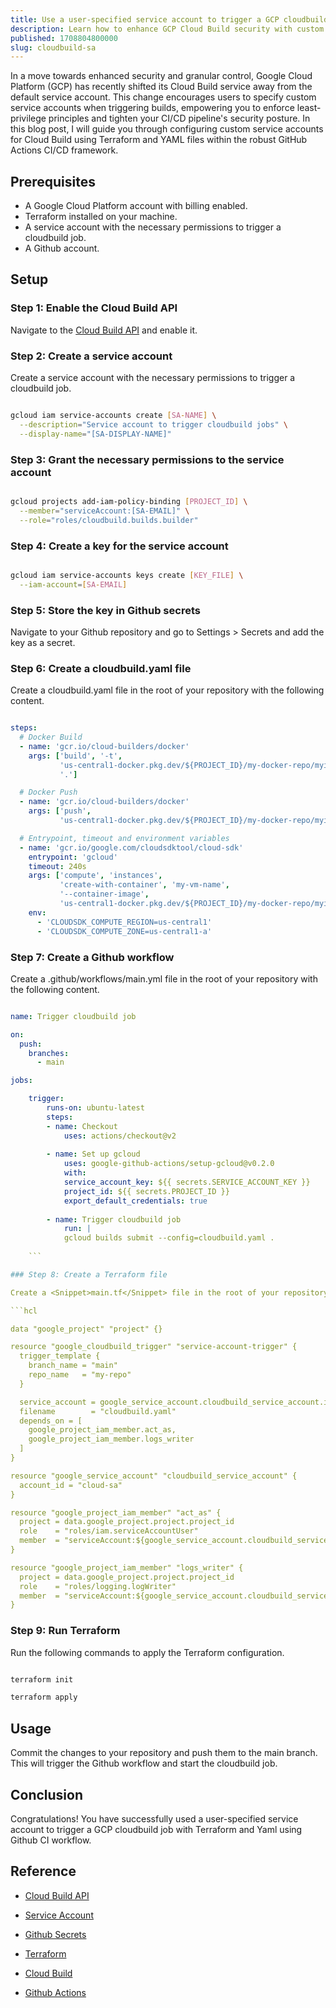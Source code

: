 ```yaml
---
title: Use a user-specified service account to trigger a GCP cloudbuild job.
description: Learn how to enhance GCP Cloud Build security with custom service accounts. Step-by-step Terraform and GitHub Actions CI/CD guide.
published: 1708804800000
slug: cloudbuild-sa
---
```


In a move towards enhanced security and granular control, Google Cloud Platform (GCP) has recently shifted its Cloud Build service away from the default service account.  This change encourages users to specify custom service accounts when triggering builds, empowering you to enforce least-privilege principles and tighten your CI/CD pipeline&apos;s security posture. In this blog post, I will guide you through configuring custom service accounts for Cloud Build using Terraform and YAML files within the robust GitHub Actions CI/CD framework.

## Prerequisites

- A Google Cloud Platform account with billing enabled.
- Terraform installed on your machine.
- A service account with the necessary permissions to trigger a cloudbuild job.
- A Github account.

## Setup

### Step 1: Enable the Cloud Build API

Navigate to the [Cloud Build API](https://console.cloud.google.com/apis/library/cloudbuild.googleapis.com) and enable it.

### Step 2: Create a service account

Create a service account with the necessary permissions to trigger a cloudbuild job.

```bash

gcloud iam service-accounts create [SA-NAME] \
  --description="Service account to trigger cloudbuild jobs" \
  --display-name="[SA-DISPLAY-NAME]"

```

### Step 3: Grant the necessary permissions to the service account

```bash

gcloud projects add-iam-policy-binding [PROJECT_ID] \
  --member="serviceAccount:[SA-EMAIL]" \
  --role="roles/cloudbuild.builds.builder"

```

### Step 4: Create a key for the service account

```bash

gcloud iam service-accounts keys create [KEY_FILE] \
  --iam-account=[SA-EMAIL]

```

### Step 5: Store the key in Github secrets

Navigate to your Github repository and go to <Snippet>Settings</Snippet> > <Snippet>Secrets</Snippet> and add the key as a secret.

### Step 6: Create a cloudbuild.yaml file

Create a <Snippet>cloudbuild.yaml</Snippet> file in the root of your repository with the following content.

```yaml

steps:
  # Docker Build
  - name: 'gcr.io/cloud-builders/docker'
    args: ['build', '-t', 
           'us-central1-docker.pkg.dev/${PROJECT_ID}/my-docker-repo/myimage', 
           '.']

  # Docker Push
  - name: 'gcr.io/cloud-builders/docker'
    args: ['push', 
           'us-central1-docker.pkg.dev/${PROJECT_ID}/my-docker-repo/myimage']

  # Entrypoint, timeout and environment variables
  - name: 'gcr.io/google.com/cloudsdktool/cloud-sdk'
    entrypoint: 'gcloud'
    timeout: 240s
    args: ['compute', 'instances', 
           'create-with-container', 'my-vm-name',
           '--container-image', 
           'us-central1-docker.pkg.dev/${PROJECT_ID}/my-docker-repo/myimage']
    env:
      - 'CLOUDSDK_COMPUTE_REGION=us-central1'
      - 'CLOUDSDK_COMPUTE_ZONE=us-central1-a'

```

### Step 7: Create a Github workflow

Create a <Snippet>.github/workflows/main.yml</Snippet> file in the root of your repository with the following content.

```yaml

name: Trigger cloudbuild job

on:
  push:
    branches:
      - main

jobs:

    trigger:
        runs-on: ubuntu-latest
        steps:
        - name: Checkout
            uses: actions/checkout@v2
    
        - name: Set up gcloud
            uses: google-github-actions/setup-gcloud@v0.2.0
            with:
            service_account_key: ${{ secrets.SERVICE_ACCOUNT_KEY }}
            project_id: ${{ secrets.PROJECT_ID }}
            export_default_credentials: true
    
        - name: Trigger cloudbuild job
            run: |
            gcloud builds submit --config=cloudbuild.yaml .
    
    ```

### Step 8: Create a Terraform file

Create a <Snippet>main.tf</Snippet> file in the root of your repository with the following content.

```hcl

data "google_project" "project" {}

resource "google_cloudbuild_trigger" "service-account-trigger" {
  trigger_template {
    branch_name = "main"
    repo_name   = "my-repo"
  }

  service_account = google_service_account.cloudbuild_service_account.id
  filename        = "cloudbuild.yaml"
  depends_on = [
    google_project_iam_member.act_as,
    google_project_iam_member.logs_writer
  ]
}

resource "google_service_account" "cloudbuild_service_account" {
  account_id = "cloud-sa"
}

resource "google_project_iam_member" "act_as" {
  project = data.google_project.project.project_id
  role    = "roles/iam.serviceAccountUser"
  member  = "serviceAccount:${google_service_account.cloudbuild_service_account.email}"
}

resource "google_project_iam_member" "logs_writer" {
  project = data.google_project.project.project_id
  role    = "roles/logging.logWriter"
  member  = "serviceAccount:${google_service_account.cloudbuild_service_account.email}"
}

```

### Step 9: Run Terraform

Run the following commands to apply the Terraform configuration.

```bash

terraform init

terraform apply

```

## Usage

Commit the changes to your repository and push them to the main branch. This will trigger the Github workflow and start the cloudbuild job.

## Conclusion

Congratulations! You have successfully used a user-specified service account to trigger a GCP cloudbuild job with Terraform and Yaml using Github CI workflow.

## Reference

- [Cloud Build API](https://console.cloud.google.com/apis/library/cloudbuild.googleapis.com)

- [Service Account](https://cloud.google.com/iam/docs/service-accounts)

- [Github Secrets](https://docs.github.com/en/actions/reference/encrypted-secrets)

- [Terraform](https://www.terraform.io/docs/index.html)

- [Cloud Build](https://cloud.google.com/cloud-build)

- [Github Actions](https://docs.github.com/en/actions) 
